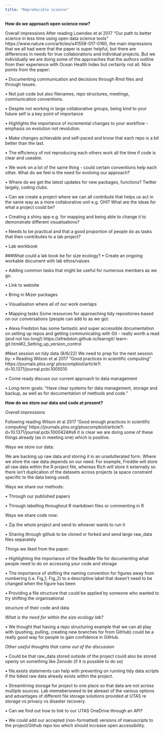 ```yaml
---
title: "Reproducible science"
---
```


**How do we approach open science now?**

Overall impressions After reading Lowndes et al 2017 "Our path to better science in less time using open data science tools" https://www.nature.com/articles/s41559-017-0160, the main impressions that we all had were that the paper is super helpful, but there are differences in needs for true collaborations and individual projects.
But we individually we are doing some of the approaches that the authors outline from their experience with Ocean Health Index but certainly not all.
Nice points from the paper:

• Documenting communication and decisions through Rmd files and through Issues.

• Not just code but also filenames, repo structures, meetings, communication conventions.

• Despite not working in large collaborative groups, being kind to your future self is a key point of importance

• Highlights the importance of incremental changes to your workflow - emphasis on evolution not revolution.

• Make changes achievable and self-paced and know that each repo is a bit better than the last.

• The efficiency of not reproducing each others work all the time if code is clear and useable.

• We work on a lot of the same thing - could certain conventions help each other.
What do we feel is the need for evolving our approach?

• Where do we get the latest updates for new packages, functions?
Twitter largely, coding clubs.

• Can we create a project where we can all contribute that helps us act in the same way as a more collaborative unit e.g.
OHI?
What are the ideas for what a project could be?

• Creating a shiny app e.g. for mapping and being able to change it to demonstrate different visualisations?

• Needs to be practical and that a good proportion of people do as tasks that then contributes to a lab project?

• Lab workbook

###What could a lab book be for size ecology?
• Create an ongoing workable document with lab ethos/values

• Adding common tasks that might be useful for numerous members as we go.

• Link to website

• Bring in Mizer packages

• Visualisation where all of our work overlaps

• Mapping tasks Some resources for approaching tidy repositories based on our conversations (people can add to as we go):

• Alexa Fredston has some fantastic and super accessible documentation on setting up repos and getting communicating with Git - really worth a read (and not too long!) https://afredston.github.io/learngit/ learn-git.html#2_Setting_up_version_control

#Next session on tidy data (8/6/22) We need to prep for the next session by: • Reading Wilson et al 2017 "Good practices in scientific computing" https://journals.plos.org/ ploscompbiol/article?i
d=10.1371/journal.pcbi.1005510

• Come ready discuss our current approach to data management

• Long-term goals: "Have clear systems for data management, storage and backup, as well as for documentation of methods and code."

**How do we store our data and code at present?**

*Overall impressions*

Following reading Wilson et al 2017 'Good enough practices in scientific computing' https://journals.plos.org/ploscompbiol/article?i
d=10.1371/journal.pcbi.1000424#s6 it is clear we are doing some of these things already (as in meeting one) which is positive.

Ways we store our data:

We are backing up raw data and storing it in an unadulterated form.
Where we store the raw data depends on our need.
For example, Freddie will store all raw data within the R project file, whereas Rich will store it externally so there isn't duplication of the datasets across projects (a space constraint specific to the data being used).

Ways we share our methods:

• Through our published papers

• Through labelling throughout R markdown files or commenting in R

Ways we share code now:

• Zip the whole project and send to whoever wants to run it

*•* Sharing through github to be cloned or forked and send large raw_data files separately

Things we liked from the paper:

• Highlighting the importance of the ReadMe file for documenting what people need to do on accessing your code and storage

• The importance of shifting the naming convention for figures away from numbering (i.e. Fig_1, Fig_2) to a descriptive label that doesn't need to be changed when the figure has been

*•* Providing a file structure that could be applied by someone who wanted to try shifting the organisational

structure of their code and data

*What is the need for within the size ecology lab?*

• We thought that having a repo structuring example that we can all play with (pushing, pulling, creating new branches for from GitHub) could be a really good way for people to gain confidence in GitHub.

*Other useful thoughts that came out of the discussion*

*•* Could be that raw_data stored outside of the project could also be stored openly on something like Zenodo (if it is possible to do so)

• file.exists statements can help with preventing on running tidy data scripts if the tidied raw data already exists within the project.

*•* Streamlining storage for project to one place so that data are not across multiple sources.
Lab memebersneed to be abreast of the various options and advantages of different file storage solutions provided at UTAS re storage vs privacy vs disaster recovery.

• Can we find out how to link to our UTAS OneDrive through an API?

*•* We could add our accepted (non-formatted) versions of manuscripts to the project/Github repo too which should increase open accessibility.
